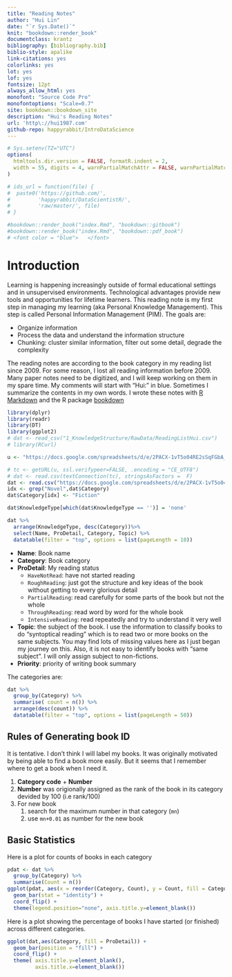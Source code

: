 ```yaml
--- 
title: "Reading Notes"
author: "Hui Lin"
date: "`r Sys.Date()`"
knit: "bookdown::render_book"
documentclass: krantz
bibliography: [bibliography.bib]
biblio-style: apalike
link-citations: yes
colorlinks: yes
lot: yes
lof: yes
fontsize: 12pt
always_allow_html: yes
monofont: "Source Code Pro"
monofontoptions: "Scale=0.7"
site: bookdown::bookdown_site
description: "Hui's Reading Notes"
url: 'http\://hui1987.com'
github-repo: happyrabbit/IntroDataScience
---
```


```r
# Sys.setenv(TZ="UTC")
options(
  htmltools.dir.version = FALSE, formatR.indent = 2,
  width = 55, digits = 4, warnPartialMatchAttr = FALSE, warnPartialMatchDollar = FALSE
)

# ids_url = function(file) {
#  paste0('https://github.com/',
#         'happyrabbit/DataScientistR/',
#         'raw/master/', file)
# }

#bookdown::render_book("index.Rmd", "bookdown::gitbook")
#bookdown::render_book("index.Rmd", "bookdown::pdf_book")
# <font color = "blue">   </font>
```

# Introduction{-}

Learning is happening increasingly outside of formal educational settings and in unsupervised environments. Technological advantages provide new tools and opportunities for lifetime learners. This reading note is my first step in managing my learning (aka Personal Knowledge Management). This step is called Personal Information Management (PIM). The goals are:

- Organize information
- Process the data and understand the information structure
- Chunking: cluster similar information, filter out some detail, degrade the complexity

The reading notes are according to the book category in my reading list since 2009. For some reason, I lost all reading information before 2009. Many paper notes need to be digitized, and I will keep working on them in my spare time. My comments will start with “Hui:” in blue. Sometimes I summarize the contents in my own words. I wrote these notes with [R Markdown](https://rmarkdown.rstudio.com) and the R package [bookdown](https://bookdown.org/yihui/bookdown/)

```r
library(dplyr)
library(readr)
library(DT)
library(ggplot2)
# dat <- read_csv("1_KnowledgeStructure/RawData/ReadingListHui.csv")
# library(RCurl)

u <- "https://docs.google.com/spreadsheets/d/e/2PACX-1vT5o04RE2sSqFGbA_iyhjAUYDE3TpGXzQMjyBrMvHUk1RpSDJ22SB0F7SLMoqXim5hn733oHYYsok0s/pub?gid=0&single=true&output=csv"

# tc <- getURL(u, ssl.verifypeer=FALSE, .encoding = "CE_UTF8")
# dat <- read.csv(textConnection(tc), stringsAsFactors =  F)
dat <- read.csv("https://docs.google.com/spreadsheets/d/e/2PACX-1vT5o04RE2sSqFGbA_iyhjAUYDE3TpGXzQMjyBrMvHUk1RpSDJ22SB0F7SLMoqXim5hn733oHYYsok0s/pub?gid=0&single=true&output=csv")
idx <- grep("Novel",dat$Category)
dat$Category[idx] <- "Fiction"

dat$KnowledgeType[which(dat$KnowledgeType == '')] = 'none'

dat %>%
  arrange(KnowledgeType, desc(Category))%>%
  select(Name, ProDetail, Category, Topic) %>%
  datatable(filter = "top", options = list(pageLength = 10))
```

- **Name**: Book name
- **Category**: Book category
- **ProDetail**: My reading status
    - `HaveNotRead`: have not started reading
    - `RoughReading`: just got the structure and key ideas of the book without getting to every glorious detail
    - `PartialReading`: read carefully for some parts of the book but not the whole
    - `ThroughReading`: read word by word for the whole book
    - `IntensiveReading`: read repeatedly and try to understand it very well
- **Topic**: the subject of the book. I use the information to classify books to do “syntoptical reading” which is to read two or more books on the same subjects. You may find lots of missing values here as I just began my journey on this. Also, it is not easy to identify books with “same subject”. I will only assign subject to non-fictions.
- **Priority**: priority of writing book summary

The categories are:

```r
dat %>%
  group_by(Category) %>%
  summarise( count = n()) %>%
  arrange(desc(count)) %>%
  datatable(filter = "top", options = list(pageLength = 50))
```

## Rules of Generating book ID {-}

It is tentative. I don’t think I will label my books. It was originally motivated by being able to find a book more easily. But it seems that I remember where to get a book when I need it.

1. **Category code** + **Number**
2. **Number** was origionally assigned as the rank of the book in its category devided by 100 (i.e rank/100)
3. For new book
    1. search for the maximum number in that category (`mn`)
    2. use `mn+0.01` as number for the new book

## Basic Statistics{-}

Here is a plot for counts of books in each category


```r
pdat <- dat %>%
  group_by(Category) %>%
  summarise(Count = n())
ggplot(pdat, aes(x = reorder(Category, Count), y = Count, fill = Category)) +
  geom_bar(stat = "identity") +
  coord_flip() +
  theme(legend.position="none", axis.title.y=element_blank()) 
```

Here is a plot showing the percentage of books I have started (or finished) across different categories.

```r
ggplot(dat,aes(Category, fill = ProDetail)) +
  geom_bar(position = "fill") +
  coord_flip() +
  theme( axis.title.y=element_blank(),
         axis.title.x=element_blank()) 
```



